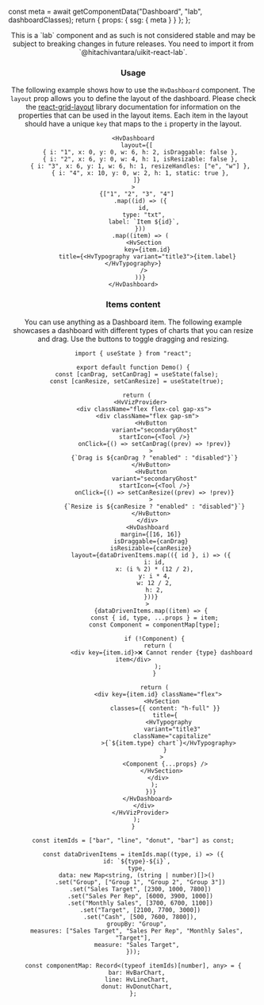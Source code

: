 

  const meta = await getComponentData("Dashboard", "lab", dashboardClasses);
  return { props: { ssg: { meta } } };
};

<Header />

<Callout type="info">
  This is a `lab` component and as such is not considered stable and may be
  subject to breaking changes in future releases. You need to import it from
  `@hitachivantara/uikit-react-lab`.
</Callout>
<br />

### Usage

The following example shows how to use the `HvDashboard` component. The `layout` prop allows you to define the layout of the dashboard.
Please check the [react-grid-layout](https://github.com/react-grid-layout/react-grid-layout?tab=readme-ov-file#grid-item-props) library documentation
for information on the properties that can be used in the layout items. Each item in the layout should have a unique `key` that maps to the `i` property in the layout.

```tsx live
<HvDashboard
  layout={[
    { i: "1", x: 0, y: 0, w: 6, h: 2, isDraggable: false },
    { i: "2", x: 6, y: 0, w: 4, h: 1, isResizable: false },
    { i: "3", x: 6, y: 1, w: 6, h: 1, resizeHandles: ["e", "w"] },
    { i: "4", x: 10, y: 0, w: 2, h: 1, static: true },
  ]}
>
  {["1", "2", "3", "4"]
    .map((id) => ({
      id,
      type: "txt",
      label: `Item ${id}`,
    }))
    .map((item) => (
      <HvSection
        key={item.id}
        title={<HvTypography variant="title3">{item.label}</HvTypography>}
      />
    ))}
</HvDashboard>
```

### Items content

You can use anything as a Dashboard item. The following example showcases a dashboard with different types of charts that you can resize and drag.
Use the buttons to toggle dragging and resizing.

```tsx live
import { useState } from "react";

export default function Demo() {
  const [canDrag, setCanDrag] = useState(false);
  const [canResize, setCanResize] = useState(true);

  return (
    <HvVizProvider>
      <div className="flex flex-col gap-xs">
        <div className="flex gap-sm">
          <HvButton
            variant="secondaryGhost"
            startIcon={<Tool />}
            onClick={() => setCanDrag((prev) => !prev)}
          >
            {`Drag is ${canDrag ? "enabled" : "disabled"}`}
          </HvButton>
          <HvButton
            variant="secondaryGhost"
            startIcon={<Tool />}
            onClick={() => setCanResize((prev) => !prev)}
          >
            {`Resize is ${canResize ? "enabled" : "disabled"}`}
          </HvButton>
        </div>
        <HvDashboard
          margin={[16, 16]}
          isDraggable={canDrag}
          isResizable={canResize}
          layout={dataDrivenItems.map(({ id }, i) => ({
            i: id,
            x: (i % 2) * (12 / 2),
            y: i * 4,
            w: 12 / 2,
            h: 2,
          }))}
        >
          {dataDrivenItems.map((item) => {
            const { id, type, ...props } = item;
            const Component = componentMap[type];

            if (!Component) {
              return (
                <div key={item.id}>❌ Cannot render {type} dashboard item</div>
              );
            }

            return (
              <div key={item.id} className="flex">
                <HvSection
                  classes={{ content: "h-full" }}
                  title={
                    <HvTypography
                      variant="title3"
                      className="capitalize"
                    >{`${item.type} chart`}</HvTypography>
                  }
                >
                  <Component {...props} />
                </HvSection>
              </div>
            );
          })}
        </HvDashboard>
      </div>
    </HvVizProvider>
  );
}

const itemIds = ["bar", "line", "donut", "bar"] as const;

const dataDrivenItems = itemIds.map((type, i) => ({
  id: `${type}-${i}`,
  type,
  data: new Map<string, (string | number)[]>()
    .set("Group", ["Group 1", "Group 2", "Group 3"])
    .set("Sales Target", [2300, 1000, 7800])
    .set("Sales Per Rep", [6000, 3900, 1000])
    .set("Monthly Sales", [3700, 6700, 1100])
    .set("Target", [2100, 7700, 3000])
    .set("Cash", [500, 7600, 7800]),
  groupBy: "Group",
  measures: ["Sales Target", "Sales Per Rep", "Monthly Sales", "Target"],
  measure: "Sales Target",
}));

const componentMap: Record<(typeof itemIds)[number], any> = {
  bar: HvBarChart,
  line: HvLineChart,
  donut: HvDonutChart,
};
```
